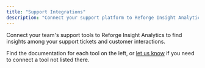 ```yaml
---
title: "Support Integrations"
description: "Connect your support platform to Reforge Insight Analytics"
---
```


Connect your team's support tools to Reforge Insight Analytics to find insights among your support tickets and customer interactions.

Find the documentation for each tool on the left, or [let us know](mailto:support@monterey.ai?subject=Integration+Request&body=Tell+us+more+about+the+integration+you+need) if you need to connect a tool not listed there.
